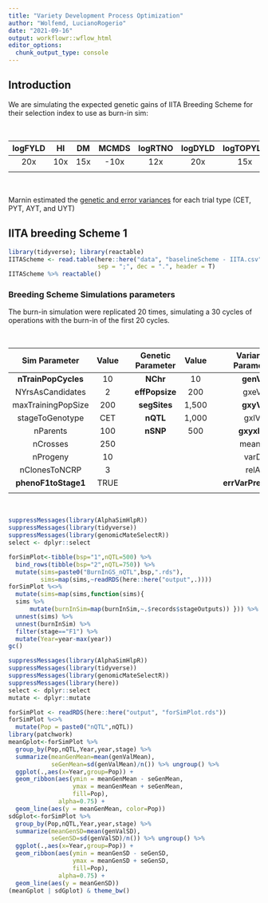 ```yaml
---
title: "Variety Development Process Optimization"
author: "Wolfemd, LucianoRogerio"
date: "2021-09-16"
output: workflowr::wflow_html
editor_options:
  chunk_output_type: console
---
```


## Introduction

  We are simulating the expected genetic gains of IITA Breeding Scheme for their selection index to use as burn-in sim:
  
<br />

| logFYLD | HI  | DM  | MCMDS | logRTNO | logDYLD | logTOPYLD | PLTHT |
| :-----: | :-: | :-: | :---: | :-----: | :-----: | :-------: | :---: |
| 20x     | 10x | 15x | -10x  | 12x     | 20x     | 15x       | 10x   |
|         |     |     |       |         |         |           |       |
  
<br />  
  
  Marnin estimated the [genetic and error variances](https://wolfemd.github.io/IITA_2021GS/inputsForSimulationV2.html#Conclusions) for each trial type (CET, PYT, AYT, and UYT)
  
## IITA breeding Scheme 1
  
  
  
```r
library(tidyverse); library(reactable)
IITAScheme <- read.table(here::here("data", "baselineScheme - IITA.csv"),
                         sep = ";", dec = ".", header = T)
IITAScheme %>% reactable()
```

### Breeding Scheme Simulations parameters

  The burn-in simulation were replicated 20 times, simulating a 30 cycles of operations with the burn-in of the first 20 cycles.

<br />

| Sim Parameter       | Value  |     | Genetic Parameter | Value  |     | Variances Parameters  | Value  |
| :-----------------: | :----: | :-: | :---------------: | :----: | :-: | :-------------------: | :----: |
| **nTrainPopCycles** | 10     |     | **NChr**          | 10     |     | **genVar**            | 750    |
| NYrsAsCandidates    | 2      |     | **effPopsize**    | 200    |     | gxeVar                | NULL   |
| maxTrainingPopSize  | 200    |     | **segSites**      | 1,500  |     | **gxyVar**            | 100    |
| stageToGenotype     | CET    |     | **nQTL**          | 1,000  |     | gxlVar                | 500    |
| nParents            | 100    |     | **nSNP**          | 500    |     | **gxyxlVar**          | 300    |
| nCrosses            | 250    |     |                   |        |     | meanDD                | 0.23   |
| nProgeny            | 10     |     |                   |        |     | varDD                 | 0.05   |
| nClonesToNCRP       | 3      |     |                   |        |     | relAA                 | 0.5    |
| **phenoF1toStage1** | TRUE   |     |                   |        |     | **errVarPreStage1**   | 15,000 |
|                     |        |     |                   |        |     |                       |        |
  
<br />  




```r
suppressMessages(library(AlphaSimHlpR))
suppressMessages(library(tidyverse))
suppressMessages(library(genomicMateSelectR))
select <- dplyr::select

forSimPlot<-tibble(bsp="1",nQTL=500) %>%
  bind_rows(tibble(bsp="2",nQTL=750)) %>%
  mutate(sims=paste0("BurnInGS_nQTL",bsp,".rds"),
         sims=map(sims,~readRDS(here::here("output",.))))
forSimPlot %<>% 
  mutate(sims=map(sims,function(sims){ 
  sims %>% 
      mutate(burnInSim=map(burnInSim,~.$records$stageOutputs)) })) %>% 
  unnest(sims) %>% 
  unnest(burnInSim) %>% 
  filter(stage=="F1") %>% 
  mutate(Year=year-max(year))
gc()
```

```r
suppressMessages(library(AlphaSimHlpR))
suppressMessages(library(tidyverse))
suppressMessages(library(genomicMateSelectR))
suppressMessages(library(here))
select <- dplyr::select
mutate <- dplyr::mutate

forSimPlot <- readRDS(here::here("output", "forSimPlot.rds"))
forSimPlot %<>% 
  mutate(Pop = paste0("nQTL",nQTL))
library(patchwork)
meanGplot<-forSimPlot %>% 
  group_by(Pop,nQTL,Year,year,stage) %>% 
  summarize(meanGenMean=mean(genValMean),
            seGenMean=sd(genValMean)/n()) %>% ungroup() %>% 
  ggplot(.,aes(x=Year,group=Pop)) +
  geom_ribbon(aes(ymin = meanGenMean - seGenMean, 
                  ymax = meanGenMean + seGenMean,
                  fill=Pop), 
              alpha=0.75) + 
  geom_line(aes(y = meanGenMean, color=Pop))
sdGplot<-forSimPlot %>% 
  group_by(Pop,nQTL,Year,year,stage) %>% 
  summarize(meanGenSD=mean(genValSD),
            seGenSD=sd(genValSD)/n()) %>% ungroup() %>% 
  ggplot(.,aes(x=Year,group=Pop)) +
  geom_ribbon(aes(ymin = meanGenSD - seGenSD, 
                  ymax = meanGenSD + seGenSD,
                  fill=Pop), 
              alpha=0.75) + 
  geom_line(aes(y = meanGenSD))
(meanGplot | sdGplot) & theme_bw()
```
